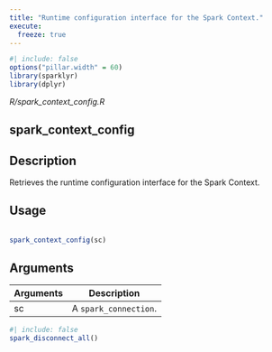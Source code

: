 ```yaml
---
title: "Runtime configuration interface for the Spark Context."
execute:
  freeze: true
---
```


```r
#| include: false
options("pillar.width" = 60)
library(sparklyr) 
library(dplyr)
```

*R/spark_context_config.R*

## spark_context_config

## Description
 Retrieves the runtime configuration interface for the Spark Context. 


## Usage
```r
 
spark_context_config(sc) 
```

## Arguments
|Arguments|Description|
|---|---|
| sc | A `spark_connection`. |








```r
#| include: false
spark_disconnect_all()
```
